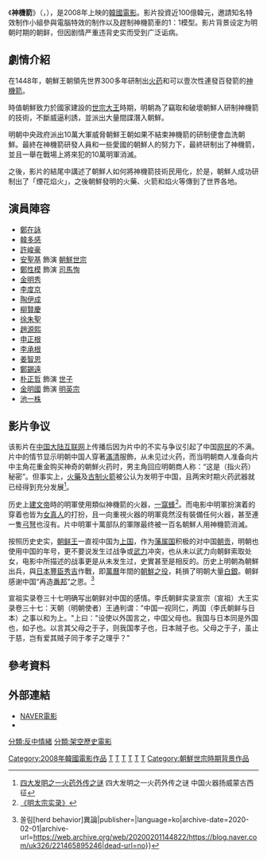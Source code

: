 {{Other uses|神机箭|subject=同名電影|other=火器}}
{{电影信息框
| name = 神機箭
| director = Kim Yoo-jin
| producer = Kang Woo-seok
| writer = Lee Man-hee
| starring = [[鄭在詠|鄭在詠]]<br />[[韓多感|韓多感]]<br />[[許峻豪|許峻豪]]
| music = Jo Seong-woo
| cinematography = Byun Hee-sung
| editing = Kim Hyeon
| distributor = CJ Entertainment
| released = {{KOR}}2008年9月4日
| runtime = 134分鐘
| country = {{KOR}}
| language = [[韓語|韓語]]
| budget = 
| admissions = 3,749,611
| gross = [[美元|$]]19,991,573
}}
《'''神機箭'''》（{{kor|k=신기전|rm=Singijeon|hanja=神機箭}}，{{lang-en|'''''The Divine Weapon'''''}}），是2008年上映的[[韓國電影|韓國電影]]。影片投資近100億韓元，邀請知名特效制作小組參與電腦特效的制作以及趕制神機箭車的1：1模型。影片背景设定为明朝时期的朝鲜，但因剧情严重违背史实而受到广泛诟病。

== 劇情介紹 ==
在1448年，朝鮮王朝領先世界300多年研制出[[火药|火药]]和可以壹次性連發百發箭的[[神機箭|神機箭]]。

時值朝鮮致力於國家建設的[[世宗大王|世宗大王]]時期，明朝為了竊取和破壞朝鮮人研制神機箭的技術，不斷威逼利誘，並派出大量間諜潛入朝鮮。

明朝中央政府派出10萬大軍威脅朝鮮王朝如果不結束神機箭的研制便會血洗朝鮮。最終在神機箭研發人員和一些愛國的朝鮮人的努力下，最終研制出了神機箭，並且一舉在戰場上將來犯的10萬明軍消滅。

之後，影片的結尾中講述了朝鮮人如何將神機箭技術民用化，於是，朝鮮人成功研制出了「煙花焰火」，之後朝鮮發明的火藥、火箭和焰火等傳到了世界各地。

== 演員陣容 ==
*[[鄭在詠|鄭在詠]]
*[[韓多感|韓多感]]
*[[許峻豪|許峻豪]]
*[[安聖基|安聖基]] 飾演 [[朝鮮世宗|朝鮮世宗]]
*[[鄭性模|鄭性模]] 飾演 [[司馬恂_(明朝)|司馬恂]]
*[[金明秀_(演員)|金明秀]]
*[[李度京|李度京]]
*[[印喬鎮|陶伊成]]
*[[柳賢慶|柳賢慶]]
*[[徐朱聖|徐朱聖]]
*[[趙源熙_(演員)|趙源熙]]
*[[申正根|申正根]]
*[[李承根|李承根]]
*[[姜智恩_(演員)|姜智恩]]
*[[鄭錫遠|鄭錫遠]]
*[[朴正哲|朴正哲]] 飾演 [[朝鮮文宗|世子]]
*[[金明國_(演員)|金明國]] 飾演 [[明英宗|明英宗]]
*[[池一株|池一株]]

== 影片争议 ==
该影片在[[中国大陆|中国大陆]][[互联网|互联网]]上传播后因为片中的不实与争议引起了中国[[网民|网民]]的不满。片中的情节显示明朝中国人穿著[[滿清|滿清]]服飾，从未见过火药，而当明朝商人准备向片中主角花重金购买神奇的朝鮮火药时，男主角回应明朝商人称：“这是（指火药）秘密”。但事实上，[[火藥|火藥]]及[[火箭_(古代)|古制火箭]]被公认为发明于中国，且两宋时期火药武器就已经得到充分发展<ref>[http://www.66163.com/Fujian_w/news/fzen/fzwb/20061023/GB/fzwb%5E9214%5E29%5Ewba29006.htm 四大发明之一火药外传之谜] {{Wayback|url=http://www.66163.com/Fujian_w/news/fzen/fzwb/20061023/GB/fzwb%5E9214%5E29%5Ewba29006.htm |date=20140301205340 }}四大发明之一火药外传之谜  中国火器扬威蒙古西征</ref>。

历史上[[建文帝|建文帝]]時的明軍使用類似神機箭的火器，[[一窩蜂|一窩蜂]]<ref>[http://www.qinghistory.cn/download/download.jsp?filepath=/cns/uploadfiles/zlzx/20120316002814203.pdf&filename=%2525E6%252598%25258E%2525E5%2525AE%2525AA%2525E5%2525AE%252597%2525E5%2525AE%25259E%2525E5%2525BD%252595%2525EF%2525BC%252588%2525E5%25258F%2525AF%2525E6%2525A3%252580%2525E7%2525B4%2525A2%2525E7%252589%252588%2525EF%2525BC%252589.pdf 《明太宗实录》]{{dead link|date=2018年1月 |bot=InternetArchiveBot |fix-attempted=yes }}</ref>。而电影中明軍扮演着的穿着也皆为[[女真人|女真人]]的打扮，且一向重視火器的明軍竟然沒有裝備任何火器，甚至連一隻[[弓|弓]][[弩|弩]]也沒有。片中明軍十萬部队的軍隊最终被一百名朝鮮人用神機箭消滅。

按照历史史实，[[朝鲜国王|朝鲜王]]一直视中国为[[上国|上国]]，作为[[藩属国|藩属国]]积极的对中国[[朝贡|朝贡]]，明朝也使用中国的年号，更不要说发生过战争或[[武力|武力]]冲突，也从未以武力向朝鲜索取处女，电影中所描述的战事更是从未发生过，史實甚至是相反的。历史上明朝為朝鮮出兵，與[[日本|日本]][[豐臣秀吉|豐臣秀吉]]作戰，即[[萬曆|萬曆]]年間的[[朝鮮之役|朝鮮之役]]，耗損了明朝大量[[白銀|白銀]]。朝鲜感谢中国“再造[[番邦|番邦]]”之恩。<ref>{{Cite web|title=만절필동　朝鲜感谢大明再造之恩|url=http://blog.naver.com/uk326/221465895246|accessdate=2019-06-27|author=|date=|format=|work=네이버 블로그 {{!}} 쏠림[herd behavior]異論|publisher=|language=ko|archive-date=2020-02-01|archive-url=https://web.archive.org/web/20200201144822/https://blog.naver.com/uk326/221465895246|dead-url=no}}</ref>

宣祖实录卷三十七明确写出朝鲜对中国的感情。李氏朝鲜实录宣宗（宣祖）大王实录卷三十七：天朝（明朝使者）王通判谓："中国一视同仁，两国（李氏朝鲜与日本）之事以和为上。"上曰："设使以外国言之，中国父母也。我国与日本同是外国也，如子也。以言其父母之于子，则我国孝子也，日本贼子也。父母之于子，虽止于慈，岂有爱其贼子同于孝子之理乎？"

==參考資料==
{{reflist}}

== 外部連結 ==
*[http://movie.naver.com/movie/bi/mi/basic.nhn?code=63824 NAVER電影] {{Wayback|url=http://movie.naver.com/movie/bi/mi/basic.nhn?code=63824 |date=20200617001957 }}{{ko}}
*{{douban}}

{{大鐘獎最佳電影}}
[[Category:2008年韓國電影作品|Category:2008年韓國電影作品]]
[[Category:韓語電影|T]]
[[Category:朝鮮王朝背景電影|T]]
[[Category:2000年代動作片|T]]
[[Category:2000年代戰爭片|T]]
[[Category:韩国动作片|T]]
[[Category:韓國戰爭片|T]]
[[Category:朝鮮世宗時期背景作品|Category:朝鮮世宗時期背景作品]]
[[分類:反中情緒|分類:反中情緒]]
[[分類:架空歷史電影|分類:架空歷史電影]]